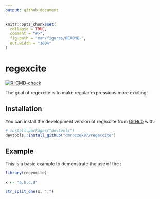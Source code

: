 ```yaml
---
output: github_document
---
```


<!-- README.md is generated from README.Rmd. Please edit that file -->

```r
knitr::opts_chunk$set(
  collapse = TRUE,
  comment = "#>",
  fig.path = "man/figures/README-",
  out.width = "100%"
)
```

# regexcite

<!-- badges: start -->
[![R-CMD-check](https://github.com/cmroczek97/regexcite/actions/workflows/R-CMD-check.yaml/badge.svg)](https://github.com/cmroczek97/regexcite/actions/workflows/R-CMD-check.yaml)
<!-- badges: end -->

The goal of regexcite is to make regular expressions more exciting!

## Installation

You can install the development version of regexcite from [GitHub](https://github.com/) with:

``` r
# install.packages("devtools")
devtools::install_github("cmroczek97/regexcite")
```

## Example

This is a basic example to demonstrate the use of the :

```r
library(regexcite)

x <- "a,b,c,d"

str_split_one(x, ",")

```

